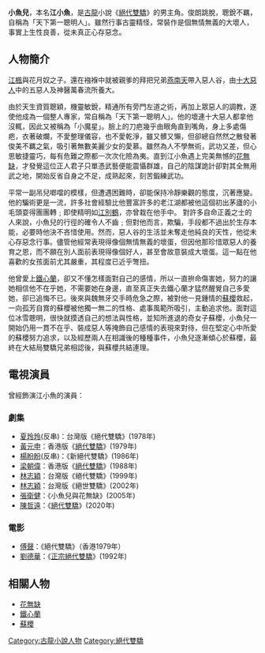 {{unreferenced|time=2010-09-09T13:49:58+00:00}}
'''小魚兒'''，本名'''江小魚'''，是[[古龍|古龍]]小說《[[絕代雙驕|絕代雙驕]]》的男主角。俊朗跳脫，聰銳不羈，自稱為「天下第一聰明人」。雖然行事古靈精怪，常裝作是個無情無義的大壞人，事實上生性良善，從未真正心存惡念。

==人物簡介==
[[江楓_(絕代雙驕)|江楓]]與花月奴之子。還在襁褓中就被親爹的拜把兄弟[[燕南天|燕南天]]帶入惡人谷，由[[十大惡人|十大惡人]]中的五惡人及神醫萬春流所養大。

由於天生資質聰穎，機靈敏銳，精通所有旁門左道之術，再加上眾惡人的調教，遂使他成為一個整人專家，常自稱為「天下第一聰明人」。他的壞連十大惡人都拿他沒輒，因此又被稱為「小魔星」。臉上的刀疤幾乎由眼角直到嘴角，身上多處傷疤，衣著破爛，不愛整理儀容，也不愛乾淨，雖又髒又懶，但卻總自然然之散發著俊美不羈之氣，吸引著無數美麗少女的愛慕。雖然為人不學無術，武功又差，但心思敏捷靈巧，每有危難之際都一次次化險為夷。直到江小魚遇上完美無憾的[[花無缺|花無缺]]，才發覺這位正人君子只單憑武藝便能震懾群雄，自己的陰謀詭計卻對其全無用武之地，開始反省自身之不足，成熟起來，刻苦鍛練武功。

平常一副吊兒啷噹的模樣，但遭遇困難時，卻能保持冷靜樂觀的態度，沉著應變。他的騙術更是一流，許多社會經驗比他豐富許多的老江湖都被他這個初出茅廬的小毛頭耍得團團轉﹔即使精明如[[江別鶴|江別鶴]]，亦曾栽在他手中。
對許多自命正義之士的人來說，小魚兒的行徑的確令人不齒﹔但對他而言，欺騙，手段都不過出於生存本能，必要時他決不吝惜使用。然而，惡人谷的生活並未奪走他純良的天性，他從未心存惡念行事。儘管他經常表現得像個無情無義的壞蛋，但因他那珍惜眾惡人的養育之恩，而不願在別人面前表現得像個好人，甚至會故意裝成大壞蛋。這一點在他喜歡的女孩面前尤其嚴重，其程度已近乎彆扭。

他曾愛上[[鐵心蘭|鐵心蘭]]，卻又不懂怎樣面對自己的感情，所以一直拚命傷害她，努力的讓她相信他不在乎她，不需要她在身邊，直至真正失去鐵心蘭才猛然醒覺自己多愛她，卻已追悔不已。後來與魏無牙交手時危急之際，被對他一見鍾情的[[蘇櫻|蘇櫻]]救起，一向孤芳自賞的蘇櫻被他獨一無二的性格、處事風範所吸引，主動追求他。面對這位冰雪聰明，很快就摸透自己的想法與性格，並知所進退的奇女子蘇櫻，小魚兒一開始仍用一貫不在乎、裝成惡人等掩飾自己感情的表現來對待，但在堅定心中所愛的蘇櫻努力追求，以及經歷兩人在相識後的種種事件，小魚兒逐漸傾心於蘇櫻，最終在大結局雙驕兄弟相認後，與蘇櫻共結連理。

==電視演員==
曾經飾演江小魚的演員：

===劇集===
* [[夏玲玲|夏玲玲]](反串)：台灣版《絕代雙驕》(1978年)
* [[黃元申|黃元申]]：香港版《[[絕代雙驕_(1979年電視劇)|絕代雙驕]]》(1979年)
* [[楊盼盼|楊盼盼]](反串)：《新絕代雙驕》(1986年)
* [[梁朝偉|梁朝偉]]：香港版《[[絕代雙驕_(1988年電視劇)|絕代雙驕]]》(1988年)
* [[林志穎|林志穎]]：台灣版《絕代雙驕》(1999年)
* [[林志穎|林志穎]]：台灣版《絕世雙驕》(2002年)
* [[張衛健|張衛健]]：《小魚兒與花無缺》(2005年)
* [[陳哲遠|陳哲遠]]：《[[绝代双骄_(2020年电视剧)|絕代雙驕]]》(2020年)

=== 電影 ===
* [[傅聲|傅聲]]：《絕代雙驕》（香港1979年）
* [[劉德華|劉德華]]：《[[正宗絕代雙驕|正宗絕代雙驕]]》(1992年)

== 相關人物 ==
*[[花無缺|花無缺]]
*[[鐵心蘭|鐵心蘭]]
*[[蘇櫻|蘇櫻]]

[[Category:古龍小說人物|Category:古龍小說人物]]
[[Category:絕代雙驕|Category:絕代雙驕]]